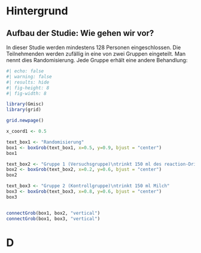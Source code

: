 # Hintergrund

## Aufbau der Studie: Wie gehen wir vor?

In dieser Studie werden mindestens 128 Personen eingeschlossen. Die Teilnehmenden werden zufällig in eine von zwei Gruppen eingeteilt. Man nennt dies Randomisierung. Jede Gruppe erhält eine andere Behandlung:

```r
#| echo: false
#| warning: false
#| results: hide
#| fig-height: 8
#| fig-width: 8

library(Gmisc)
library(grid)

grid.newpage()

x_coord1 <- 0.5

text_box1 <- "Randomisierung"
box1 <- boxGrob(text_box1, x=0.5, y=0.9, bjust = "center")
box1

text_box2 <- "Gruppe 1 (Versuchsgruppe)\ntrinkt 150 ml des reaction-Drinks"
box2 <- boxGrob(text_box2, x=0.2, y=0.6, bjust = "center")
box2

text_box3 <- "Gruppe 2 (Kontrollgruppe)\ntrinkt 150 ml Milch"
box3 <- boxGrob(text_box3, x=0.8, y=0.6, bjust = "center")
box3


connectGrob(box1, box2, "vertical")
connectGrob(box1, box3, "vertical")
```

# D

